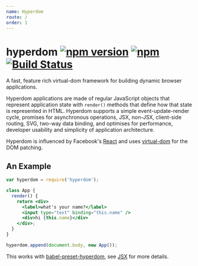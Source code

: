 ```yaml
---
name: Hyperdom
route: /
order: 1
---
```


# hyperdom [![npm version](https://img.shields.io/npm/v/hyperdom.svg)](https://www.npmjs.com/package/hyperdom) [![npm](https://img.shields.io/npm/dm/hyperdom.svg)](https://www.npmjs.com/package/hyperdom) [![Build Status](https://travis-ci.org/featurist/hyperdom.svg?branch=master)](https://travis-ci.org/featurist/hyperdom)

A fast, feature rich virtual-dom framework for building dynamic browser applications.

Hyperdom applications are made of regular JavaScript objects that represent application state with `render()` methods that define how that state is represented in HTML. Hyperdom supports a simple event-update-render cycle, promises for asynchronous operations, JSX, non-JSX, client-side routing, SVG, two-way data binding, and optimises for performance, developer usability and simplicity of application architecture.

Hyperdom is influenced by Facebook's [React](http://facebook.github.io/react/) and uses [virtual-dom](https://github.com/Matt-Esch/virtual-dom) for the DOM patching.

## An Example

```jsx
var hyperdom = require('hyperdom');

class App {
  render() {
    return <div>
      <label>what's your name?</label>
      <input type="text" binding="this.name" />
      <div>hi {this.name}</div>
    </div>;
  }
}

hyperdom.append(document.body, new App());
```

This works with [babel-preset-hyperdom](https://github.com/featurist/babel-preset-hyperdom), see [JSX](#jsx) for more details.
